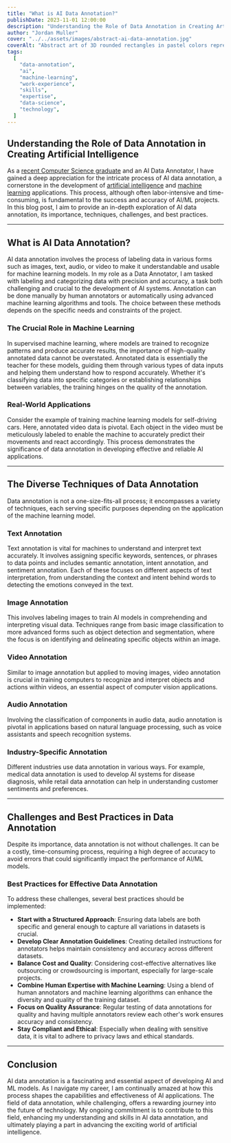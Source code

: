 ```yaml
---
title: "What is AI Data Annotation?"
publishDate: 2023-11-01 12:00:00
description: "Understanding the Role of Data Annotation in Creating Artificial Intelligence"
author: "Jordan Muller"
cover: "../../assets/images/abstract-ai-data-annotation.jpg"
coverAlt: "Abstract art of 3D rounded rectangles in pastel colors representing AI data annotation, floating and overlapping against a white backdrop."
tags:
  [
    "data-annotation",
    "ai",
    "machine-learning",
    "work-experience",
    "skills",
    "expertise",
    "data-science",
    "technology",
  ]
---
```


## Understanding the Role of Data Annotation in Creating Artificial Intelligence

As a [recent Computer Science graduate](/blog/graduating-with-bachelors-in-comp-sci/) and an AI Data Annotator, I have gained a deep appreciation for the intricate process of AI data annotation, a cornerstone in the development of [artificial intelligence](/blog/tags/Artificial%20Intelligence) and [machine learning](/blog/tags/Machine%20Learning) applications. This process, although often labor-intensive and time-consuming, is fundamental to the success and accuracy of AI/ML projects. In this blog post, I aim to provide an in-depth exploration of AI data annotation, its importance, techniques, challenges, and best practices.

---

## What is AI Data Annotation?

AI data annotation involves the process of labeling data in various forms such as images, text, audio, or video to make it understandable and usable for machine learning models. In my role as a Data Annotator, I am tasked with labeling and categorizing data with precision and accuracy, a task both challenging and crucial to the development of AI systems. Annotation can be done manually by human annotators or automatically using advanced machine learning algorithms and tools. The choice between these methods depends on the specific needs and constraints of the project.

### The Crucial Role in Machine Learning

In supervised machine learning, where models are trained to recognize patterns and produce accurate results, the importance of high-quality annotated data cannot be overstated. Annotated data is essentially the teacher for these models, guiding them through various types of data inputs and helping them understand how to respond accurately. Whether it's classifying data into specific categories or establishing relationships between variables, the training hinges on the quality of the annotation.

### Real-World Applications

Consider the example of training machine learning models for self-driving cars. Here, annotated video data is pivotal. Each object in the video must be meticulously labeled to enable the machine to accurately predict their movements and react accordingly. This process demonstrates the significance of data annotation in developing effective and reliable AI applications.

---

## The Diverse Techniques of Data Annotation

Data annotation is not a one-size-fits-all process; it encompasses a variety of techniques, each serving specific purposes depending on the application of the machine learning model.

### Text Annotation

Text annotation is vital for machines to understand and interpret text accurately. It involves assigning specific keywords, sentences, or phrases to data points and includes semantic annotation, intent annotation, and sentiment annotation. Each of these focuses on different aspects of text interpretation, from understanding the context and intent behind words to detecting the emotions conveyed in the text.

### Image Annotation

This involves labeling images to train AI models in comprehending and interpreting visual data. Techniques range from basic image classification to more advanced forms such as object detection and segmentation, where the focus is on identifying and delineating specific objects within an image.

### Video Annotation

Similar to image annotation but applied to moving images, video annotation is crucial in training computers to recognize and interpret objects and actions within videos, an essential aspect of computer vision applications.

### Audio Annotation

Involving the classification of components in audio data, audio annotation is pivotal in applications based on natural language processing, such as voice assistants and speech recognition systems.

### Industry-Specific Annotation

Different industries use data annotation in various ways. For example, medical data annotation is used to develop AI systems for disease diagnosis, while retail data annotation can help in understanding customer sentiments and preferences.

---

## Challenges and Best Practices in Data Annotation

Despite its importance, data annotation is not without challenges. It can be a costly, time-consuming process, requiring a high degree of accuracy to avoid errors that could significantly impact the performance of AI/ML models.

### Best Practices for Effective Data Annotation

To address these challenges, several best practices should be implemented:

- **Start with a Structured Approach**: Ensuring data labels are both specific and general enough to capture all variations in datasets is crucial.
- **Develop Clear Annotation Guidelines**: Creating detailed instructions for annotators helps maintain consistency and accuracy across different datasets.
- **Balance Cost and Quality**: Considering cost-effective alternatives like outsourcing or crowdsourcing is important, especially for large-scale projects.
- **Combine Human Expertise with Machine Learning**: Using a blend of human annotators and machine learning algorithms can enhance the diversity and quality of the training dataset.
- **Focus on Quality Assurance**: Regular testing of data annotations for quality and having multiple annotators review each other's work ensures accuracy and consistency.
- **Stay Compliant and Ethical**: Especially when dealing with sensitive data, it is vital to adhere to privacy laws and ethical standards.

---

## Conclusion

AI data annotation is a fascinating and essential aspect of developing AI and ML models. As I navigate my career, I am continually amazed at how this process shapes the capabilities and effectiveness of AI applications. The field of data annotation, while challenging, offers a rewarding journey into the future of technology. My ongoing commitment is to contribute to this field, enhancing my understanding and skills in AI data annotation, and ultimately playing a part in advancing the exciting world of artificial intelligence.
